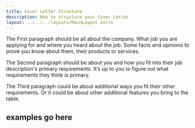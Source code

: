 ```yaml
---
title: Cover Letter Structure
description: How to structure your Cover Letter
layout: ../../../layouts/MainLayout.astro
---
```


The First paragraph should be all about the company. What job you are applying for and where you heard about the job. Some facts and opinions to prove you know about them, their products or services. 

The Second paragraph should be about you and how you fit into their job description's primary requirements. It’s up to you to figure out what requirements they think is primary.

The Third paragraph could be about additional ways you fit their other requirements. Or it could be about other additional features you bring to the table.

## examples go here